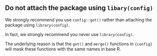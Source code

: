 
## Do not attach the package using `libary(config)`

We strongly recommend you use `config::get()` rather than attaching the package using `library(config)`.

In fact, we strongly recommend you never use `library(config)`.

The underlying reason is that the `get()` and `merge()` functions in `{config}` will mask these functions with the same names in base R.

